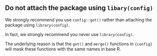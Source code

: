 
## Do not attach the package using `libary(config)`

We strongly recommend you use `config::get()` rather than attaching the package using `library(config)`.

In fact, we strongly recommend you never use `library(config)`.

The underlying reason is that the `get()` and `merge()` functions in `{config}` will mask these functions with the same names in base R.

